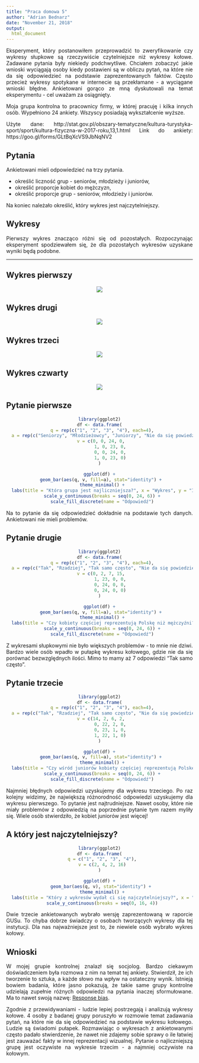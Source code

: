 ```yaml
---
title: "Praca domowa 5"
author: "Adrian Bednarz"
date: "November 21, 2018"
output:
  html_document
---
```


<div style="text-align: justify">
Eksperyment, który postanowiłem przeprowadzić to zweryfikowanie czy wykresy słupkowe są rzeczywiście czytelniejsze niż wykresy kołowe. Zadawane pytania były niekiedy podchwytliwe. Chciałem zobaczyć jakie wnioski wyciągają osoby kiedy postawieni są w obliczu pytań, na które nie da się odpowiedzieć na podstawie zaprezentowanych faktów. Często przecież wykresy spotykane w internecie są przekłamane - a wyciągane wnioski błędne. Ankietowani gorąco ze mną dyskutowali na temat eksperymentu - cel uważam za osiągnięty.

Moja grupa kontrolna to pracownicy firmy, w której pracuję i kilka innych osób. Wypełniono 24 ankiety. Wszyscy posiadają wykształcenie wyższe.

Użyte dane: http://stat.gov.pl/obszary-tematyczne/kultura-turystyka-sport/sport/kultura-fizyczna-w-2017-roku,13,1.html
Link do ankiety: https://goo.gl/forms/GLtBqXcVS9JbNqNV2

## Pytania
Ankietowani mieli odpowiedzieć na trzy pytania.

- określić liczność grup - seniorów, młodzieży i juniorów,
- określić proporcje kobiet do mężczyzn,
- określić proporcje grup - seniorów, młodzieży i juniorów.

Na koniec należało określić, który wykres jest najczytelniejszy.

## Wykresy
Pierwszy wykres znacząco różni się od pozostałych. Rozpoczynając eksperyment spodziewałem się, że dla pozostałych wykresów uzyskane wyniki będą podobne.

---

## Wykres pierwszy
<center>
![](1.png)
</center>

## Wykres drugi
<center>
![](2.png)
</center>

## Wykres trzeci
<center>
![](3.png)
</center>

## Wykres czwarty
<center>
![](4.png)
</center>

## Pytanie pierwsze
<center>
```r
library(ggplot2)
df <- data.frame(
  q = rep(c("1", "2", "3", "4"), each=4),
  a = rep(c("Seniorzy", "Młodzieżowcy", "Juniorzy", "Nie da się powiedzieć"), times=4),
  v = c(0, 0, 24, 0, 
        1, 0, 23, 0,
        0, 0, 24, 0,
        1, 0, 23, 0)
)

ggplot(df) +
  geom_bar(aes(q, v, fill=a), stat="identity") + 
  theme_minimal() +
  labs(title = "Która grupa jest najliczniejsza?", x = "Wykres", y = "Ilość odpowiedzi") +
  scale_y_continuous(breaks = seq(0, 24, 6)) +
  scale_fill_discrete(name = "Odpowiedź")
```
</center>

Na to pytanie da się odpowiedzieć dokładnie na podstawie tych danych. Ankietowani nie mieli problemów.

## Pytanie drugie
<center>
```r
library(ggplot2)
df <- data.frame(
  q = rep(c("1", "2", "3", "4"), each=4),
  a = rep(c("Tak", "Rzadziej", "Tak samo często", "Nie da się powiedzieć"), times=4),
  v = c(0, 2, 7, 15, 
        1, 23, 0, 0,
        0, 24, 0, 0,
        0, 24, 0, 0)
)

ggplot(df) +
  geom_bar(aes(q, v, fill=a), stat="identity") + 
  theme_minimal() +
  labs(title = "Czy kobiety częściej reprezentują Polskę niż mężczyźni?", x = "Wykres", y = "Ilość odpowiedzi") +
  scale_y_continuous(breaks = seq(0, 24, 6)) +
  scale_fill_discrete(name = "Odpowiedź")
```
</center>

Z wykresami słupkowymi nie było większych problemów - to mnie nie dziwi. Bardzo wiele osób wpadło w pułapkę wykresu kołowego, gdzie nie da się porównać bezwzględnych ilości. Mimo to mamy aż 7 odpowiedzi "Tak samo często".

## Pytanie trzecie
<center>
```r
library(ggplot2)
df <- data.frame(
  q = rep(c("1", "2", "3", "4"), each=4),
  a = rep(c("Tak", "Rzadziej", "Tak samo często", "Nie da się powiedzieć"), times=4),
  v = c(14, 2, 6, 2, 
        0, 22, 2, 0,
        0, 23, 1, 0,
        1, 22, 1, 0)
)

ggplot(df) +
  geom_bar(aes(q, v, fill=a), stat="identity") + 
  theme_minimal() +
  labs(title = "Czy wśród juniorów kobiety częściej reprezentują Polskę niż mężczyźni?", x = "Wykres", y = "Ilość odpowiedzi") +
  scale_y_continuous(breaks = seq(0, 24, 6)) +
  scale_fill_discrete(name = "Odpowiedź")
```
</center>

Najmniej błędnych odpowiedzi uzyskujemy dla wykresu trzeciego. Po raz kolejny widzimy, że największą różnorodność odpowiedzi uzyskujemy dla wykresu pierwszego. To pytanie jest najtrudniejsze. Nawet osoby, które nie miały problemów z&nbsp;odpowiedzią na poprzednie pytanie tym razem myliły się. Wiele osób stwierdziło, że kobiet juniorów jest więcej!

## A który jest najczytelniejszy?
<center>
```r
library(ggplot2)
df <- data.frame(
  q = c("1", "2", "3", "4"),
  v = c(2, 4, 2, 16)
)

ggplot(df) +
  geom_bar(aes(q, v), stat="identity") + 
  theme_minimal() +
  labs(title = "Który z wykresów wydał ci się najczytelniejszy?", x = "Wykres", y = "Ilość odpowiedzi") +
  scale_y_continuous(breaks = seq(0, 16, 4))
```
</center>

Dwie trzecie ankietowanych wybrało wersję zaprezentowaną w raporcie GUSu. To chyba dobrze świadczy o osobach tworzących wykresy dla tej instytucji. Dla nas najważniejsze jest to, że niewiele osób wybrało wykres kołowy.

## Wnioski
W mojej grupie kontrolnej znalazł się socjolog. Bardzo ciekawym doświadczeniem była rozmowa z nim na temat tej ankiety. Stwierdził, że ich tworzenie to sztuka, a każde słowo ma wpływ na ostateczny wynik. Istnieją bowiem badania, które jasno pokazują, że takie same grupy kontrolne udzielają zupełnie różnych odpowiedzi na pytania inaczej sformułowane. Ma to nawet swoją nazwę: [Response bias](https://en.wikipedia.org/wiki/Response_bias).

Zgodnie z przewidywaniami - ludzie lepiej postrzegają i analizują wykresy kołowe. 4 osoby z badanej grupy poruszyło w&nbsp;rozmowie temat zadawania pytań, na które nie da się odpowiedzieć na podstawie wykresu kołowego. Ludzie są świadomi pułapek. Rozmawiając o wykresach z ankietowanymi często padało stwierdzenie, że nawet nie zdajemy sobie sprawy o ile łatwiej jest zauważać fakty w innej reprezentacji wizualnej. Pytanie o najliczniejszą grupę jest oczywiste na wykresie trzecim - a najmniej oczywiste na kołowym.
</div>

